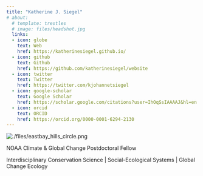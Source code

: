 ```yaml
---
title: "Katherine J. Siegel"
# about:
  # template: trestles
  # image: files/headshot.jpg
  links:
  - icon: globe
    text: Web
    href: https://katherinesiegel.github.io/
  - icon: github
    text: Github
    href: https://github.com/katherinesiegel/website
  - icon: twitter
    text: Twitter
    href: https://twitter.com/kjohannetsiegel
  - icon: google-scholar
    text: Google Scholar
    href: https://scholar.google.com/citations?user=IhOqSsIAAAAJ&hl=en
  - icon: orcid
    text: ORCID
    href: https://orcid.org/0000-0001-6294-2130
---
```


::: {.grid}

::: {.g-col-12 .g-col-sm-4}

```{=html}
<div class="grid" style="--bs-columns: 5; row-gap: 0;">
  <div class="g-col-1 g-col-sm-0"></div>
  <div class="g-col-3 g-col-sm-5">
    <picture>
      <source media="(max-width:50%)" srcset="./files/eastbay_hills_circle.png">
      <source media="(min-width:50%)" srcset="./files/eastbay_hills_circle.png">
      <img class="img-fluid" src="./files/eastbay_hills_circle.png" alt="./files/eastbay_hills_circle.png">
    </picture>
  </div>
  <div class="g-col-1 g-col-sm-0"></div>
</div>
```

:::

::: {.g-col-12 .g-col-sm-8}

NOAA Climate & Global Change Postdoctoral Fellow

Interdisciplinary Conservation Science | Social-Ecological Systems | Global Change Ecology


:::

:::

